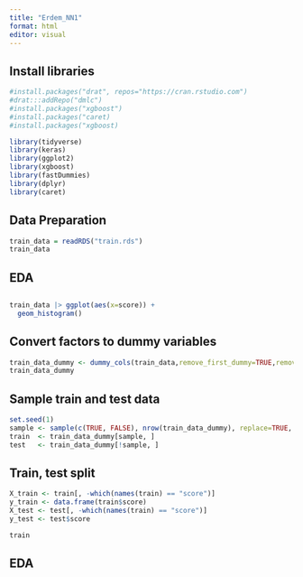 ```yaml
---
title: "Erdem_NN1"
format: html
editor: visual
---
```


## Install libraries

```r
#install.packages("drat", repos="https://cran.rstudio.com")
#drat:::addRepo("dmlc")
#install.packages("xgboost")
#install.packages("caret)
#install.packages("xgboost)
```

```r
library(tidyverse)
library(keras)
library(ggplot2)
library(xgboost)
library(fastDummies)
library(dplyr)
library(caret)
```

## Data Preparation

```r
train_data = readRDS("train.rds")
train_data
```

## EDA

## 

```r
train_data |> ggplot(aes(x=score)) +
  geom_histogram()
```

## Convert factors to dummy variables

```r
train_data_dummy <- dummy_cols(train_data,remove_first_dummy=TRUE,remove_selected_columns=TRUE)
train_data_dummy
```

## Sample train and test data

```r
set.seed(1)
sample <- sample(c(TRUE, FALSE), nrow(train_data_dummy), replace=TRUE, prob=c(0.8,0.2))
train  <- train_data_dummy[sample, ]
test   <- train_data_dummy[!sample, ]
```

## Train, test split

```r
X_train <- train[, -which(names(train) == "score")]
y_train <- data.frame(train$score)
X_test <- test[, -which(names(train) == "score")]
y_test <- test$score
```

```r
train
```

## EDA 
